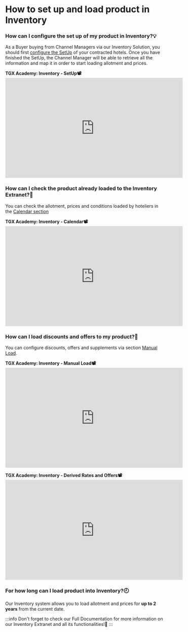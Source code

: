 ﻿---
sidebar_position: 1
---

# How to set up and load product in Inventory

### How can I configure the set up of my product in Inventory?💡
As a Buyer buying from Channel Managers via our Inventory Solution, you should first [configure the SetUp](/kb/our-products/are-you-a-buyer/inventory/how-tos/how-to-set-up-and-load-product-inventory) of your contracted hotels. Once you have finished the SetUp, the Channel Manager will be able to retrieve all the information and map it in order to start loading allotment and prices.

**TGX Academy: Inventory - SetUp📽️**<iframe width="560" height="315" src="https://www.youtube.com/embed/V_nJoDkMOTA?si=VHPDpuanWe5G8AmP" title="YouTube video player" frameborder="0" allow="accelerometer; autoplay; clipboard-write; encrypted-media; gyroscope; picture-in-picture; web-share" allowfullscreen></iframe>


### How can I check the product already loaded to the Inventory Extranet?📅
You can check the allotment, prices and conditions loaded by hoteliers in the [Calendar section](/docs/apps/inventory/extranet/availability-and-rates/calendar-and-availability)

**TGX Academy: Inventory - Calendar📽️**<iframe width="560" height="315" src="https://www.youtube.com/embed/_bcKWNE0QXA?si=0JL1YiRWhUUANnny" title="YouTube video player" frameborder="0" allow="accelerometer; autoplay; clipboard-write; encrypted-media; gyroscope; picture-in-picture; web-share" allowfullscreen></iframe>

### How can I load discounts and offers to my product?🚀
You can configure discounts, offers and supplements via section [Manual Load](/docs/apps/inventory/extranet/availability-and-rates/manual-load/overview).

**TGX Academy: Inventory - Manual Load📽️**<iframe width="560" height="315" src="https://www.youtube.com/embed/6hPP00NPcis?si=j-2EJkhiKSNm11BY" title="YouTube video player" frameborder="0" allow="accelerometer; autoplay; clipboard-write; encrypted-media; gyroscope; picture-in-picture; web-share" allowfullscreen></iframe>

**TGX Academy: Inventory - Derived Rates and Offers📽️**<iframe width="560" height="315" src="https://www.youtube.com/embed/WGFGMW-c3B8?si=_dBDW6ODX2UApPGz" title="YouTube video player" frameborder="0" allow="accelerometer; autoplay; clipboard-write; encrypted-media; gyroscope; picture-in-picture; web-share" allowfullscreen></iframe>


### For how long can I load product into Inventory?🕗
Our Inventory system allows you to load allotment and prices for **up to 2 years** from the current date.

 
:::info
Don't forget to check our Full Documentation for more information on our Inventory Extranet and all its functionalities!🚀
:::